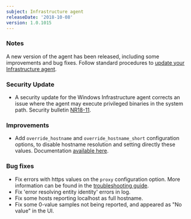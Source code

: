 ```yaml
---
subject: Infrastructure agent
releaseDate: '2018-10-08'
version: 1.0.1015
---
```


### Notes

A new version of the agent has been released, including some improvements and bug fixes. Follow standard procedures to [update your Infrastructure agent](/docs/infrastructure/new-relic-infrastructure/installation/update-infrastructure-agent).

### Security Update

* A security update for the Windows Infrastructure agent corrects an issue where the agent may execute privileged binaries in the system path. Security bulletin [NR18-11](/docs/using-new-relic/new-relic-security/security-bulletins/security-bulletin-nr18-11).

### Improvements

* Add `override_hostname` and `override_hostname_short` configuration options, to disable hostname resolution and setting directly these values. Documentation [available here](/docs/infrastructure/new-relic-infrastructure/troubleshooting/wrong-host-name-reported).

### Bug fixes

* Fix errors with https values on the `proxy` configuration option. More information can be found in the [troubleshooting guide](/docs/infrastructure/new-relic-infrastructure/troubleshooting/https-proxy-configuration-missing).
* Fix 'error resolving entity identity' errors in log.
* Fix some hosts reporting localhost as full hostname.
* Fix some 0-value samples not being reported, and appeared as "No value" in the UI.
